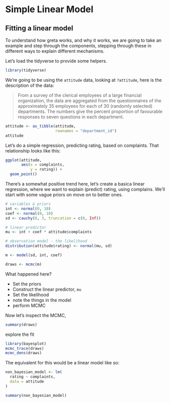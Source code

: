 # Simple Linear Model

## Fitting a linear model

To understand how greta works, and why it works, we are going to take an example and step through the components, stepping through these in different ways to explain different mechanisms.

Let's load the tidyverse to provide some helpers.

```r
library(tidyverse)
```

We're going to be using the `attitude` data, looking at `?attitude`, here is the description of the data:

> From a survey of the clerical employees of a large financial organization, the data are aggregated from the questionnaires of the approximately 35 employees for each of 30 (randomly selected) departments. The numbers give the percent proportion of favourable responses to seven questions in each department.

```r
attitude <- as_tibble(attitude,
                      rownames = "department_id")
attitude
```

Let's do a simple regression, predicting rating, based on complaints. That relationship looks like this:

```r
ggplot(attitude,
       aes(x = complaints,
           y = rating)) + 
  geom_point()
```

There's a somewhat positive trend here, let's create a basica linear regression, where we want to explain (predict) rating, using complains. We'll start with some vague priors on move on to better ones.

```r
# variables & priors
int <- normal(0, 10)
coef <- normal(0, 10)
sd <- cauchy(0, 3, truncation = c(0, Inf))

# linear predictor
mu <- int + coef * attitude$complaints

# observation model - the likelihood
distribution(attitude$rating) <- normal(mu, sd)

m <- model(sd, int, coef)

draws <- mcmc(m)
```

What happened here? 

* Set the priors
* Construct the linear predictor, `mu`
* Set the likelihood
* note the things in the model
* perform MCMC

Now let's inspect the MCMC, 

```r
summary(draws)
```

explore the fit

```r
library(bayesplot)
mcmc_trace(draws)
mcmc_dens(draws)
```


The equivalent for this would be a linear model like so:

```r
non_bayesian_model <- lm(
  rating ~ complaints,
  data = attitude
)

summary(non_bayesian_model)

```

